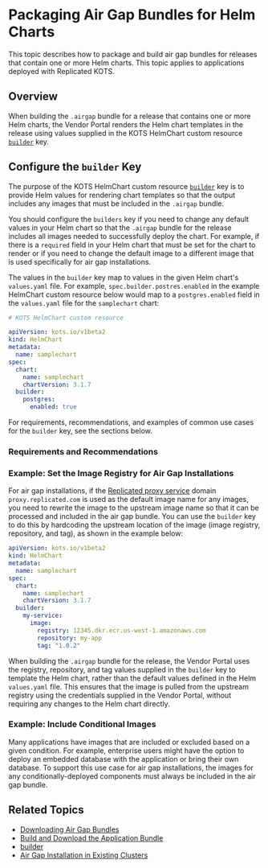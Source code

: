 
# Packaging Air Gap Bundles for Helm Charts

This topic describes how to package and build air gap bundles for releases that contain one or more Helm charts. This topic applies to applications deployed with Replicated KOTS.

## Overview

<AirGapBundle/>

When building the `.airgap` bundle for a release that contains one or more Helm charts, the Vendor Portal renders the Helm chart templates in the release using values supplied in the KOTS HelmChart custom resource [`builder`](/reference/custom-resource-helmchart-v2#builder) key.

## Configure the `builder` Key

The purpose of the KOTS HelmChart custom resource [`builder`](/reference/custom-resource-helmchart-v2#builder) key is to provide Helm values for rendering chart templates so that the output includes any images that must be included in the `.airgap` bundle.

You should configure the `builders` key if you need to change any default values in your Helm chart so that the `.airgap` bundle for the release includes all images needed to successfully deploy the chart. For example, if there is a `required` field in your Helm chart that must be set for the chart to render or if you need to change the default image to a different image that is used specifically for air gap installations.

The values in the `builder` key map to values in the given Helm chart's `values.yaml` file. For example, `spec.builder.postres.enabled` in the example HelmChart custom resource below would map to a `postgres.enabled` field in the `values.yaml` file for the `samplechart` chart:

```yaml
# KOTS HelmChart custom resource

apiVersion: kots.io/v1beta2
kind: HelmChart
metadata:
  name: samplechart
spec:
  chart:
    name: samplechart
    chartVersion: 3.1.7
  builder:
    postgres:
      enabled: true 
```

For requirements, recommendations, and examples of common use cases for the `builder` key, see the sections below.

### Requirements and Recommendations

<HelmBuilderRequirements/>

### Example: Set the Image Registry for Air Gap Installations

For air gap installations, if the [Replicated proxy service](/vendor/private-images-about) domain `proxy.replicated.com` is used as the default image name for any images, you need to rewrite the image to the upstream image name so that it can be processed and included in the air gap bundle. You can use the `builder` key to do this by hardcoding the upstream location of the image (image registry, repository, and tag), as shown in the example below:

```yaml
apiVersion: kots.io/v1beta2
kind: HelmChart
metadata:
  name: samplechart
spec:
  chart:
    name: samplechart
    chartVersion: 3.1.7
  builder:
    my-service:
      image:
        registry: 12345.dkr.ecr.us-west-1.amazonaws.com
        repository: my-app
        tag: "1.0.2"    
```
When building the `.airgap` bundle for the release, the Vendor Portal uses the registry, repository, and tag values supplied in the `builder` key to template the Helm chart, rather than the default values defined in the Helm `values.yaml` file. This ensures that the image is pulled from the upstream registry using the credentials supplied in the Vendor Portal, without requiring any changes to the Helm chart directly.

### Example: Include Conditional Images

Many applications have images that are included or excluded based on a given condition. For example, enterprise users might have the option to deploy an embedded database with the application or bring their own database. To support this use case for air gap installations, the images for any conditionally-deployed components must always be included in the air gap bundle.

<BuilderExample/>

## Related Topics

* [Downloading Air Gap Bundles](/vendor/releases-download-airgap-bundles)
* [Build and Download the Application Bundle](/vendor/releases-download-airgap-bundles#air-gap-bundle)
* [builder](/reference/custom-resource-helmchart-v2#builder)
* [Air Gap Installation in Existing Clusters](/enterprise/installing-existing-cluster-airgapped)